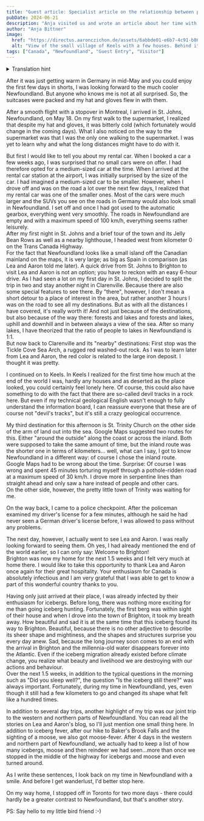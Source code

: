 ```yaml
---
title: "Guest article: Specialist article on the relationship between people and lakes in Newfoundland"
pubDate: 2024-06-21
description: "Anja visited us and wrote an article about her time with us."
author: "Anja Bittner"
image:
  href: "https://directus.aaronczichon.de/assets/6abbde01-e6b7-4c91-b861-6dbbe4327e37.JPG?quality=70&width=1600"
  alt: "View of the small village of Keels with a few houses. Behind it the sea."
tags: ["Canada", "Newfoundland", "Guest Entry", "Visitor"]
---
```



<details>
  <summary>Translation hint</summary>
  We implemented the English version of this blog for you in June. We will publish
  all new blog entries also in English. Every entry before Jun 24th 2024 is automatically
  translated through DeepL. So please apologize if the translation is not perfect.
  If you want to read the original German entry, please switch to the German version
  of our blog.
</details>

After it was just getting warm in Germany in mid-May and you could enjoy the first few days in shorts, I was looking forward to the much cooler Newfoundland. But anyone who knows me is not at all surprised. So, the suitcases were packed and my hat and gloves flew in with them.

After a smooth flight with a stopover in Montreal, I arrived in St. Johns, Newfoundland, on May 18. On my first walk to the supermarket, I realized that despite my hat and gloves, it was bitterly cold (which fortunately would change in the coming days). What I also noticed on the way to the supermarket was that I was the only one walking to the supermarket. I was yet to learn why and what the long distances might have to do with it.

But first I would like to tell you about my rental car. When I booked a car a few weeks ago, I was surprised that no small cars were on offer. I had therefore opted for a medium-sized car at the time. When I arrived at the rental car station at the airport, I was initially surprised by the size of the car. I had imagined a medium-sized car to be smaller. However, when I drove off and was on the road a lot over the next few days, I realized that my rental car was one of the smaller ones. Most of the cars were much larger and the SUVs you see on the roads in Germany would also look small in Newfoundland. I set off and once I had got used to the automatic gearbox, everything went very smoothly. The roads in Newfoundland are empty and with a maximum speed of 100 km/h, everything seems rather leisurely.  
After my first night in St. Johns and a brief tour of the town and its Jelly Bean Rows as well as a nearby lighthouse, I headed west from kilometer 0 on the Trans Canada Highway.  
For the fact that Newfoundland looks like a small island off the Canadian mainland on the maps, it is very large; as big as Spain in comparison (as Lea and Aaron told me later). A quick drive from St. Johns to Brighton to visit Lea and Aaron is not an option; you have to reckon with an easy 6-hour drive. As I had seen a lot on my first day in St. Johns, I decided to split the trip in two and stay another night in Clarenville. Because there are also some special features to see there. By "there", however, I don't mean a short detour to a place of interest in the area, but rather another 3 hours I was on the road to see all my destinations. But as with all the distances I have covered, it's really worth it! And not just because of the destinations, but also because of the way there: forests and lakes and forests and lakes, uphill and downhill and in between always a view of the sea. After so many lakes, I have theorized that the ratio of people to lakes in Newfoundland is 1:1.  
But now back to Clarenville and its "nearby" destinations: First stop was the Tickle Cove Sea Arch, a rugged red washed-out rock. As I was to learn later from Lea and Aaron, the red color is related to the large iron deposit. I thought it was pretty.

<DirectusImage assetId="9653d7ec-6503-49b2-b4cc-9d9915b3b048.JPG" />

I continued on to Keels. In Keels I realized for the first time how much at the end of the world I was, hardly any houses and as deserted as the place looked, you could certainly feel lonely here. Of course, this could also have something to do with the fact that there are so-called devil tracks in a rock here. But even if my technical geological English wasn't enough to fully understand the information board, I can reassure everyone that these are of course not "devil's tracks", but it's still a crazy geological occurrence.

<DirectusImage assetId="6abbde01-e6b7-4c91-b861-6dbbe4327e37.JPG" />

<DirectusImage assetId="bc162eba-b9fe-4170-854d-4be25463f876.JPG" />

My third destination for this afternoon is St. Trinity Church on the other side of the arm of land out into the sea. Google Maps suggested two routes for this. Either "around the outside" along the coast or across the inland. Both were supposed to take the same amount of time, but the inland route was the shorter one in terms of kilometers... well, what can I say, I got to know Newfoundland in a different way: of course I chose the inland route.  
Google Maps had to be wrong about the time. Surprise: Of course I was wrong and spent 45 minutes torturing myself through a pothole-ridden road at a maximum speed of 30 km/h. I drove more in serpentine lines than straight ahead and only saw a hare instead of people and other cars.  
On the other side, however, the pretty little town of Trinity was waiting for me.

<DirectusImage assetId="a55a26a1-85de-4c04-89c8-686f2bf16221.JPG" />

On the way back, I came to a police checkpoint. After the policeman examined my driver's license for a few minutes, although he said he had never seen a German driver's license before, I was allowed to pass without any problems.

The next day, however, I actually went to see Lea and Aaron. I was really looking forward to seeing them. Oh yes, I had already mentioned the end of the world earlier, so I can only say: Welcome to Brighton!  
Brighton was now my home for the next 1.5 weeks and I felt very much at home there. I would like to take this opportunity to thank Lea and Aaron once again for their great hospitality. Your enthusiasm for Canada is absolutely infectious and I am very grateful that I was able to get to know a part of this wonderful country thanks to you.

Having only just arrived at their place, I was already infected by their enthusiasm for icebergs. Before long, there was nothing more exciting for me than going iceberg hunting. Fortunately, the first berg was within sight of their house and when I drove into the town of Brighton, it took my breath away. How beautiful and sad it is at the same time that this iceberg found its way to Brighton. Beautiful, because there is no other adjective to describe its sheer shape and mightiness, and the shapes and structures surprise you every day anew. Sad, because the long journey soon comes to an end with the arrival in Brighton and the millennia-old water disappears forever into the Atlantic. Even if the iceberg migration already existed before climate change, you realize what beauty and livelihood we are destroying with our actions and behaviour.  
Over the next 1.5 weeks, in addition to the typical questions in the morning such as "Did you sleep well?", the question "Is the iceberg still there?" was always important. Fortunately, during my time in Newfoundland, yes, even though it still had a few kilometers to go and changed its shape what felt like a hundred times.

In addition to several day trips, another highlight of my trip was our joint trip to the western and northern parts of Newfoundland. You can read all the stories on Lea and Aaron's blog, so I'll just mention one small thing here. In addition to iceberg fever, after our hike to Baker's Brook Falls and the sighting of a moose, we also got moose-fever. After 4 days in the western and northern part of Newfoundland, we actually had to keep a list of how many icebergs, moose and then reindeer we had seen...more than once we stopped in the middle of the highway for icebergs and moose and even turned around.

As I write these sentences, I look back on my time in Newfoundland with a smile. And before I get wanderlust, I'd better stop here.

On my way home, I stopped off in Toronto for two more days - there could hardly be a greater contrast to Newfoundland, but that's another story.

PS: Say hello to my little bird friend :-)
